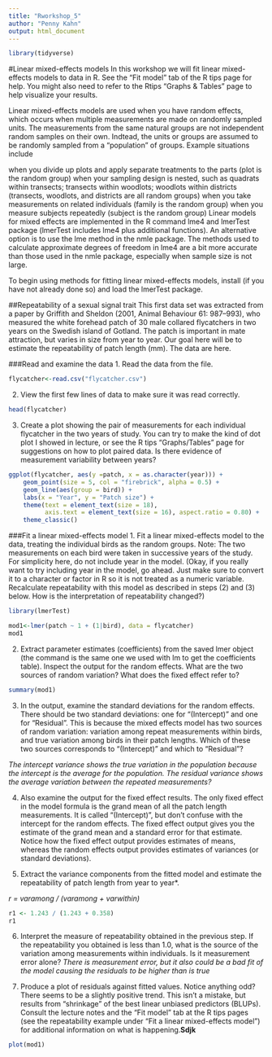 ```yaml
---
title: "Rworkshop_5"
author: "Penny Kahn"
output: html_document
---
```

```r
library(tidyverse)
```


#Linear mixed-effects models
In this workshop we will fit linear mixed-effects models to data in R. See the “Fit model” tab of the R tips page for help. You might also need to refer to the Rtips “Graphs & Tables” page to help visualize your results.

Linear mixed-effects models are used when you have random effects, which occurs when multiple measurements are made on randomly sampled units. The measurements from the same natural groups are not independent random samples on their own. Indtead, the units or groups are assumed to be randomly sampled from a “population” of groups. Example situations include

when you divide up plots and apply separate treatments to the parts (plot is the random group)
when your sampling design is nested, such as quadrats within transects; transects within woodlots; woodlots within districts (transects, woodlots, and districts are all random groups)
when you take measurements on related individuals (family is the random group)
when you measure subjects repeatedly (subject is the random group)
Linear models for mixed effects are implemented in the R command lme4 and lmerTest package (lmerTest includes lme4 plus additional functions). An alternative option is to use the lme method in the nmle package. The methods used to calculate approximate degrees of freedom in lme4 are a bit more accurate than those used in the nmle package, especially when sample size is not large.

To begin using methods for fitting linear mixed-effects models, install (if you have not already done so) and load the lmerTest package.

##Repeatability of a sexual signal trait
This first data set was extracted from a paper by Griffith and Sheldon (2001, Animal Behaviour 61: 987–993), who measured the white forehead patch of 30 male collared flycatchers in two years on the Swedish island of Gotland. The patch is important in mate attraction, but varies in size from year to year. Our goal here will be to estimate the repeatability of patch length (mm). The data are here.

###Read and examine the data
1. Read the data from the file.
```r
flycatcher<-read.csv("flycatcher.csv")
```

2. View the first few lines of data to make sure it was read correctly.
```r
head(flycatcher)
```

3. Create a plot showing the pair of measurements for each individual flycatcher in the two years of study. You can try to make the kind of dot plot I showed in lecture, or see the R tips “Graphs/Tables” page for suggestions on how to plot paired data. Is there evidence of measurement variability between years?
```r
ggplot(flycatcher, aes(y =patch, x = as.character(year))) +  
    geom_point(size = 5, col = "firebrick", alpha = 0.5) + 
    geom_line(aes(group = bird)) +
    labs(x = "Year", y = "Patch size") + 
    theme(text = element_text(size = 18), 
          axis.text = element_text(size = 16), aspect.ratio = 0.80) +
    theme_classic()
```

###Fit a linear mixed-effects model
1. Fit a linear mixed-effects model to the data, treating the individual birds as the random groups. Note: The two measurements on each bird were taken in successive years of the study. For simplicity here, do not include year in the model. (Okay, if you really want to try including year in the model, go ahead. Just make sure to convert it to a character or factor in R so it is not treated as a numeric variable. Recalculate repeatability with this model as described in steps (2) and (3) below. How is the interpretation of repeatability changed?)
```r
library(lmerTest)
```
```r
mod1<-lmer(patch ~ 1 + (1|bird), data = flycatcher)
mod1
```

2. Extract parameter estimates (coefficients) from the saved lmer object (the command is the same one we used with lm to get the coefficients table). Inspect the output for the random effects. What are the two sources of random variation? What does the fixed effect refer to?
```r
summary(mod1)
```

3. In the output, examine the standard deviations for the random effects. There should be two standard deviations: one for “(Intercept)” and one for “Residual”. This is because the mixed effects model has two sources of random variation: variation among repeat measurements within birds, and true variation among birds in their patch lengths. Which of these two sources corresponds to “(Intercept)” and which to “Residual”?

_The intercept variance shows the true variation in the population because the intercept is the average for the population. The residual variance shows the average variation between the repeated measurements?_

4. Also examine the output for the fixed effect results. The only fixed effect in the model formula is the grand mean of all the patch length measurements. It is called “(Intercept)”, but don’t confuse with the intercept for the random effects. The fixed effect output gives you the estimate of the grand mean and a standard error for that estimate. Notice how the fixed effect output provides estimates of means, whereas the random effects output provides estimates of variances (or standard deviations).

5. Extract the variance components from the fitted model and estimate the repeatability of patch length from year to year*.

_r = varamong / (varamong + varwithin)_

```r
r1 <- 1.243 / (1.243 + 0.358)
r1
```

6. Interpret the measure of repeatability obtained in the previous step. If the repeatability you obtained is less than 1.0, what is the source of the variation among measurements within individuals. Is it measurement error alone?
_There is measurement error, but it also could be a bad fit of the model causing the residuals to be higher than is true_

7. Produce a plot of residuals against fitted values. Notice anything odd? There seems to be a slightly positive trend. This isn’t a mistake, but results from “shrinkage” of the best linear unbiased predictors (BLUPs). Consult the lecture notes and the “Fit model” tab at the R tips pages (see the repeatability example under “Fit a linear mixed-effects model”) for additional information on what is happening.**Sdjk**
```r
plot(mod1)
```